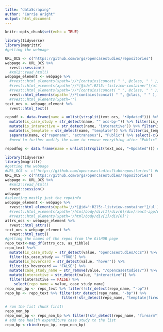 ```yaml
---
title: "dataScraping"
author: "Carrie Wright"
output: html_document
---
```


```r
knitr::opts_chunk$set(echo = TRUE)
```

```r
library(tidyverse)
library(magrittr)
#getting the webpage

URL_OCS <- c("https://github.com/orgs/opencasestudies/repositories")
webpage <- URL_OCS %>%
  rvest::session()
  #xml2::read_html()
webpage_element <- webpage %>%
  #rvest::html_elements(xpath='//*[contains(concat( " ", @class, " " ), concat( " ", "d-inline-block", " " ))]')
  #rvest::html_elements(xpath='//*[@id=":R2l5:-listview-container"]/ul')
  #rvest::html_elements(xpath='//*[contains(concat( " ", @class, " " ), concat( " ", "clearfix", " " ))] | //*[contains(concat( " ", @class, " " ), concat( " ", "text-bold", " " ))] | //*[contains(concat( " ", @class, " " ), concat( " ", "Box-row", " " ))] | //*[contains(concat( " ", @class, " " ), concat( " ", "flex-auto", " " ))]')
  rvest::html_elements(xpath='//*[contains(concat( " ", @class, " " ), concat( " ", "text-center", " " ))] | //*[contains(concat( " ", @class, " " ), concat( " ", "Box-row", " " ))]')
  #rvest::html_elements(xpath='')
text_ocs <- webpage_element %>%
  rvest::html_text()

repodf <- data.frame(name = unlist(strsplit(text_ocs, "•Updated"))) %>%
  mutate(is_case_study = str_detect(name, "^ ocs-bp-")) %>% filter(is_case_study == "TRUE") %>%
  mutate(is_interactive = str_detect(name, "interactive")) %>% filter(is_interactive == "FALSE") %>%
  mutate(is_template = str_detect(name, "template")) %>% filter(is_template == "FALSE") %>%
  separate(name, c("reponame", "extraneous"), "Public") %>% select(-c(extraneous))
  #need to further modify the name to remove everything after "Public"

repodfog <- data.frame(name = unlist(strsplit(text_ocs, "•Updated"))) #pretty certain this is grabbing just the first page of repositories

```


```r
library(tidyverse)
library(magrittr)
#getting the webpage
#URL_OCS <- c("https://github.com/opencasestudies?tab=repositories") #old version
URL_OCS <- c("https://github.com/orgs/opencasestudies/repositories")
webpage <- URL_OCS %>%
  #xml2::read_html() 
  rvest::session()
webpage
#selecting mostly just the repoinfo
webpage_element <- webpage %>%
  rvest::html_elements(xpath='//*[@id=":R2l5:-listview-container"]/ul')
  #rvest::html_elements(xpath='/html/body/div[1]/div[6]/div/react-app/div/div/div/div/main/div[2]/div[3]/div/div/div')
  #rvest::html_elements(xpath='/html/body/div[1]/div[6]')
attrs_ocs <- webpage_element %>%
  rvest::html_attrs()
text_ocs <-webpage_element %>%
  rvest::html_text()
#getting the names of the repos from the GitHUB page
repo_text<-map_df(attrs_ocs, as_tibble) 
repo_text %<>% 
  mutate(is_case_study = str_detect(value, "opencasestudies/ocs")) %>%
  filter(is_case_study == "TRUE") %>%
  mutate(is_hovercard = str_detect(value, "hover")) %>%
  filter(is_hovercard == "FALSE") %>%
  mutate(case_study_name = str_remove(value, "/opencasestudies/")) %>%
  mutate(interactive = str_detect(value, "interactive")) %>%
  filter(interactive == FALSE) %>%
    select(repo_name = value, case_study_name)
repo_non_bp <- repo_text %>% filter(!str_detect(repo_name, "-bp"))
repo_bp <- repo_text %>% filter(str_detect(repo_name, "-bp")) %>%
                          filter(!str_detect(repo_name, "template|firearm|flex|v2"))
  
# run the fist chunk first!
repo_non_bp
repo_non_bp <- repo_non_bp %>% filter(!str_detect(repo_name, "firearm")) # get just the health expenditure case study for now - not firearm legislation
# add the health expenditure case study to the list
repo_bp <-rbind(repo_bp, repo_non_bp)
```
